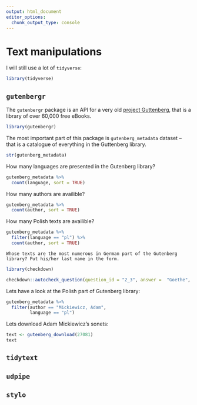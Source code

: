 ```yaml
---
output: html_document
editor_options: 
  chunk_output_type: console
---
```

# Text manipulations {#texts}

I will still use a lot of `tidyverse`:

```r
library(tidyverse)
```

## `gutenbergr`
The `gutenbergr` package is an API for a very old [project Guttenberg](http://www.gutenberg.org/), that is a library of over 60,000 free eBooks. 

```r
library(gutenbergr)
```

The most important part of this package is `gutenberg_metadata` dataset -- that is a catalogue of everything in the Guttenberg library.

```r
str(gutenberg_metadata)
```

How many languages are presented in the Gutenberg library?

```r
gutenberg_metadata %>% 
  count(language, sort = TRUE)
```

How many authors are availible?

```r
gutenberg_metadata %>% 
  count(author, sort = TRUE)
```

How many Polish texts are availible?

```r
gutenberg_metadata %>% 
  filter(language == "pl") %>% 
  count(author, sort = TRUE)
```

```block
Whose texts are the most numerous in German part of the Gutenberg library? Put his/her last name in the form.
```

```r
library(checkdown)

checkdown::autocheck_question(question_id = "2_3", answer =  "Goethe", wrong = "Without umlaut, please")
```

Lets have a look at the Polish part of Gutenberg library:

```r
gutenberg_metadata %>% 
  filter(author == "Mickiewicz, Adam",
         language == "pl")
```

Lets download Adam Mickiewicz's sonets:

```r
text <- gutenberg_download(27081)
text
```


## `tidytext`

## `udpipe`

## `stylo` 

